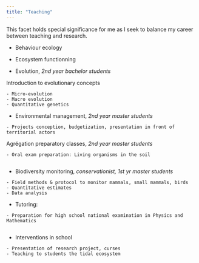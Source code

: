 ```yaml
---
title: "Teaching"
---
```


This facet holds special significance for me as I seek to balance my career between teaching and research.

-   Behaviour ecology

-   Ecosystem functionning

-   Evolution, *2nd year bachelor students*

Introduction to evolutionary concepts

```         
- Micro-evolution
- Macro evolution
- Quantitative genetics
```

-   Environmental management, *2nd year master students*

```         
- Projects conception, budgetization, presentation in front of territorial actors
```

Agrégation preparatory classes, *2nd year master students*

```         
- Oral exam preparation: Living organisms in the soil
    
```

-   Biodiversity monitoring, *conservationist, 1st yr master students*

```         
- Field methods & protocol to monitor mammals, small mammals, birds
- Quantitative estimates
- Data analysis
```

-   Tutoring:

```         
- Preparation for high school national examination in Physics and Mathematics
  
```

-   Interventions in school

```         
- Presentation of research project, curses 
- Teaching to students the tidal ecosystem
```
